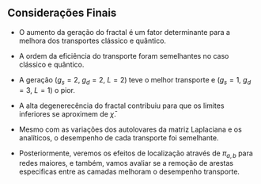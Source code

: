 ## Considerações Finais

- O aumento da geração do fractal é um fator determinante para a melhora dos transportes clássico e quântico.

- A ordem da eficiência do transporte foram semelhantes no caso clássico e quântico.

- A geração ($g_s=2$, $g_d=2$, $L=2$) teve o melhor transporte e  ($g_s=1$, $g_d=3$, $L=1$) o pior. 

- A alta degenerecência do fractal contribuiu para que os limites inferiores se aproximem de $\bar{\chi}$.

- Mesmo com as variações  dos autolovares da matriz Laplaciana e os analíticos, o desempenho  de cada transporte foi semelhante.  

- Posteriormente, veremos os efeitos de localização através de $\pi_{a,b}$ para redes maiores, e também, vamos avaliar se a remoção de arestas especificas entre as camadas melhoram o desempenho transporte.